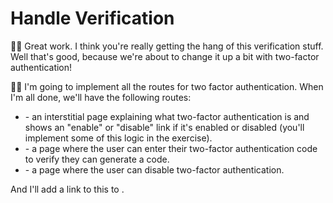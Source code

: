 # Handle Verification

<EpicVideo url="https://www.epicweb.dev/workshops/authentication-strategies-and-implementation/change-email/handling-email-verification-and-updates/solution" />

👨‍💼 Great work. I think you're really getting the hang of this verification
stuff. Well that's good, because we're about to change it up a bit with
two-factor authentication!

🧝‍♂️ I'm going to implement all the routes for two factor authentication. When I'm
all done, we'll have the following routes:

- <LinkToApp to="/settings/profile/two-factor" /> - an interstitial page explaining
  what two-factor authentication is and shows an "enable" or "disable" link if it's
  enabled or disabled (you'll implement some of this logic in the exercise).
- <LinkToApp to="/settings/profile/two-factor/verify" /> - a page where the user
  can enter their two-factor authentication code to verify they can generate a code.
- <LinkToApp to="/settings/profile/two-factor/disable" /> - a page where the user
  can disable two-factor authentication.

And I'll add a link to this to <LinkToApp to="/settings/profile" />.

